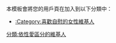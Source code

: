 {{Userbox
  |id=<span style="color:yellow;">O>C</span>
  |id-c=
  |info=該'''女性'''維基人喜歡[[自慰]]
  |info-c=yellow
  |border-c=yellow
}}
<includeonly>[[Category:喜歡自慰的女性維基人|{{PAGENAME}}]]</includeonly>
<noinclude>
本模板會將您的用戶頁在加入到以下分類中：
*[[:Category:喜歡自慰的女性維基人]]
[[分類:依性愛區分的維基人]]</noinclude>